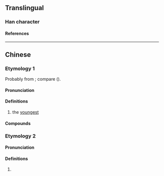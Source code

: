{{character info/new}}
==Translingual==

===Han character===
{{Han char|rn=44|rad=尸|as=07|sn=10|four=|canj=SUND|ids=⿺尾子}}

====References====
{{Han ref|kx=0302.161|hdz=20975.070|uh=5C58}}

----

==Chinese==
{{zh-forms}}

===Etymology 1===
Probably from {{och-l|晚|late}}; compare {{cog|hak|-}} {{zh-l|滿|mân}} ({{zh-ref|Wu and Wu, 2008}}).

====Pronunciation====
{{zh-pron
|m=屘
|mn=ban
|cat=a
}}

====Definitions====
{{zh-hanzi}}

# {{lb|zh|chiefly|Taiwan}} the [[youngest]]

====Compounds====
{{zh-der|屘仔|屘囝|屘叔}}

===Etymology 2===

====Pronunciation====
{{zh-pron
|c=mei1
|cat=a
}}

====Definitions====
{{zh-hanzi}}

# {{lb|zh|Cantonese}} {{zh-alt-form|尾|last|tr=mei<sup>5-1</sup>}}